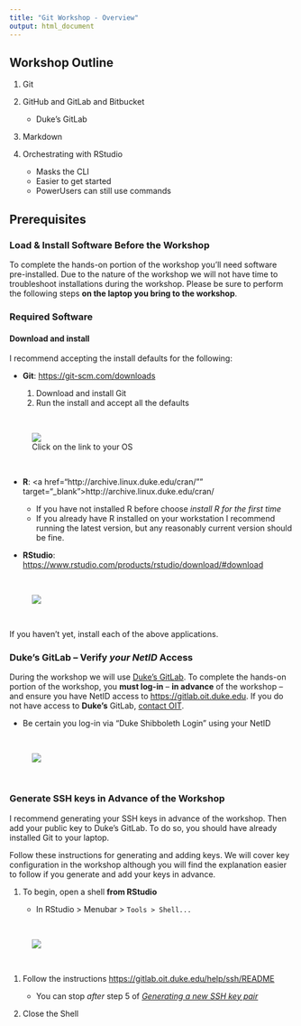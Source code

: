 ```yaml
---
title: "Git Workshop - Overview"
output: html_document
---
```


## Workshop Outline

1. Git
1. GitHub and GitLab and Bitbucket

    - Duke's GitLab  
    
1. Markdown  
1. Orchestrating with RStudio

	- Masks the CLI
	- Easier to get started
	- PowerUsers can still use commands
	
## Prerequisites

### Load & Install Software **Before the Workshop**

To complete the hands-on portion of the workshop you'll need software pre-installed.  Due to the nature of the workshop we will not have time to troubleshoot installations during the workshop.  Please be sure to perform the following steps **on the laptop you bring to the workshop**.  

### Required Software

#### Download and install  

I recommend accepting the install defaults for the following:

- **Git**: <a href="https://git-scm.com/downloads" target="_blank">https://git-scm.com/downloads</a>

    1. Download and install Git
    1. Run the install and accept all the defaults
    
<br><figure>![](images/git_os.png)<figcaption>Click on the link to your OS</figcaption></figure><br>
    
- **R**: <a href="http://archive.linux.duke.edu/cran/"" target="_blank">http://archive.linux.duke.edu/cran/</a>

    - If you have not installed R before choose *install R for the first time*
    - If you already have R installed on your workstation I recommend running the latest version, but any reasonably current version should be fine.
    
- **RStudio**: <a href="https://www.rstudio.com/products/rstudio/download/#download" target="_blank">https://www.rstudio.com/products/rstudio/download/#download</a> 

<br><figure>![](images/rstudio_download.png)</figure><br>
    

If you haven't yet, install each of the above applications.  


### **Duke's** GitLab -- Verify *your NetID* Access

During the workshop we will use <a href="https://gitlab.oit.duke.edu" target="_blank">Duke's GitLab</a>.  To complete the hands-on portion of the workshop, you **must log-in** -- **in advance** of the workshop -- and ensure you have NetID access to <a href="https://gitlab.oit.duke.edu" target="_blank"> https://gitlab.oit.duke.edu</a>.  If you do not have access to **Duke's** GitLab, [contact OIT](https://oit.duke.edu/help).

- Be certain you log-in via "Duke Shibboleth Login" using your NetID

<br><figure>![](images/gitlab_shib_login.png)</figure><br> 

### Generate SSH keys in Advance of the Workshop

I recommend generating your SSH keys in advance of the workshop.  Then add your public key to Duke's GitLab.  To do so, you should have already installed Git to your laptop.  

Follow these instructions for generating and adding keys.  We will cover key configuration in the workshop although you will find the explanation easier to follow if you generate and add your keys in advance.

1. To begin, open a shell **from RStudio**

    - In RStudio > Menubar > `Tools > Shell...`

<br><figure>![](images/shell.png)</figure><br>
    
1. Follow the instructions <a href="https://gitlab.oit.duke.edu/help/ssh/README" target="_blank">https://gitlab.oit.duke.edu/help/ssh/README</a>

    - You can stop *after* step 5 of *[Generating a new SSH key pair](https://gitlab.oit.duke.edu/help/ssh/README#generating-a-new-ssh-key-pair)*
1. Close the Shell
